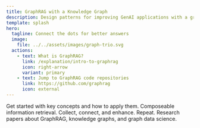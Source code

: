 ```yaml
---
title: GraphRAG with a Knowledge Graph
description: Design patterns for improving GenAI applications with a graph.
template: splash
hero:
  tagline: Connect the dots for better answers 
  image:
    file: ../../assets/images/graph-trio.svg
  actions:
    - text: What is GraphRAG?
      link: /explanation/intro-to-graphrag
      icon: right-arrow
      variant: primary
    - text: Jump to GraphRAG code repositories
      link: https://github.com/graphrag
      icon: external
---
```



<CardGrid>
	<LinkCard title="Guides" icon="open-book" href="/explanation/intro-to-graphrag">
		Get started with key concepts and how to apply them.
	</LinkCard>
	<LinkCard title="GraphRAG Retrieval Patterns" icon="puzzle" href="/reference/graphrag/search">
		Composeable information retrieval. 
	</LinkCard>
	<LinkCard title="Knowledge Graph Patterns" icon="puzzle" href="/reference/knowledge-graph">
		Collect, connect, and enhance. Repeat.
	</LinkCard>
	<LinkCard title="Foundational Research" icon="pen" href="/research">
		Research papers about GraphRAG, knowledge graphs, and graph data science.
	</LinkCard>
</CardGrid>
